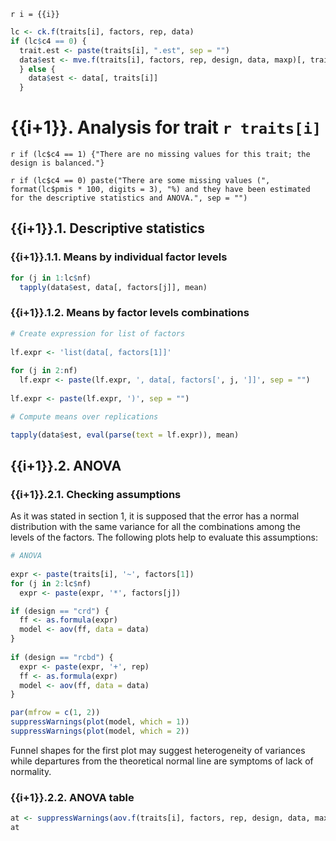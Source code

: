 `r i = {{i}}`

```r
lc <- ck.f(traits[i], factors, rep, data)
if (lc$c4 == 0) {
  trait.est <- paste(traits[i], ".est", sep = "")
  data$est <- mve.f(traits[i], factors, rep, design, data, maxp)[, trait.est]
  } else {
    data$est <- data[, traits[i]]
  }
```
    
# {{i+1}}. Analysis for trait `r traits[i]`

`r if (lc$c4 == 1) {"There are no missing values for this trait; the design is balanced."}`

`r if (lc$c4 == 0) paste("There are some missing values (", format(lc$pmis * 100, digits = 3), "%) and they have been estimated for the descriptive statistics and ANOVA.", sep = "")`

## {{i+1}}.1. Descriptive statistics

### {{i+1}}.1.1. Means by individual factor levels

```r
for (j in 1:lc$nf)
  tapply(data$est, data[, factors[j]], mean)
```

### {{i+1}}.1.2. Means by factor levels combinations

```r
# Create expression for list of factors
  
lf.expr <- 'list(data[, factors[1]]'
  
for (j in 2:nf)
  lf.expr <- paste(lf.expr, ', data[, factors[', j, ']]', sep = "")
  
lf.expr <- paste(lf.expr, ')', sep = "")

# Compute means over replications

tapply(data$est, eval(parse(text = lf.expr)), mean)
```

## {{i+1}}.2. ANOVA

### {{i+1}}.2.1. Checking assumptions

As it was stated in section 1, it is supposed that the error has a normal distribution with the same variance for all the combinations among the levels of the factors. The following plots help to evaluate this assumptions:

```r
# ANOVA
  
expr <- paste(traits[i], '~', factors[1])
for (j in 2:lc$nf)
  expr <- paste(expr, '*', factors[j])

if (design == "crd") {
  ff <- as.formula(expr)
  model <- aov(ff, data = data)
}
  
if (design == "rcbd") {
  expr <- paste(expr, '+', rep)
  ff <- as.formula(expr)
  model <- aov(ff, data = data)
}

par(mfrow = c(1, 2))
suppressWarnings(plot(model, which = 1))
suppressWarnings(plot(model, which = 2))
```

Funnel shapes for the first plot may suggest heterogeneity of variances while departures from the theoretical normal line are symptoms of lack of normality.

### {{i+1}}.2.2. ANOVA table

```r
at <- suppressWarnings(aov.f(traits[i], factors, rep, design, data, maxp))
at
```
